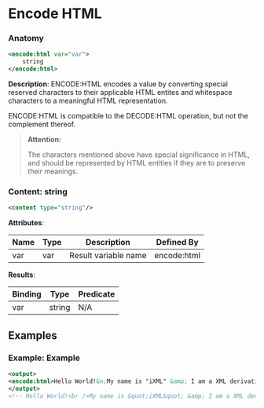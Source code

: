 # Encode HTML

### Anatomy

```xml
<encode:html var="var">
    string
</encode:html>
```

 **Description**:
 ENCODE:HTML encodes a value by converting special reserved characters to their applicable HTML entites and whitespace characters to a meaningful HTML representation.

ENCODE:HTML is compatible to the DECODE:HTML operation, but not the complement thereof.


> **Attention:**
>
> The characters mentioned above have special significance in HTML, and should be represented by HTML entities if they are to preserve their meanings.

### Content: string

```xml
<content type="string"/>
```

**Attributes**:

| Name | Type | Description | Defined By |
| ---- | ---- | ----------- | ---------- |
| var | var | Result variable name | encode:html |


**Results**:

| Binding | Type | Predicate |
| ------- | ---- | --------- |
| var | string | N/A |


## Examples

### Example: Example

```xml
<output>
<encode:html>Hello World!&n;My name is "iXML" &amp; I am a XML derivative!</encode:html>
</output>
<!-- Hello World!<br />My name is &quot;iXML&quot; &amp; I am a XML derivative! -->
```

